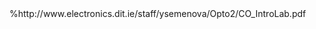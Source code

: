 
%http://www.electronics.dit.ie/staff/ysemenova/Opto2/CO_IntroLab.pdf
\begin{document}
	
	\section{Hierarchical Cluster Analysis}
	\begin{itemize}
		\item 
	
	This procedure attempts to identify relatively homogeneous groups of cases (or variables) based on selected characteristics, using an algorithm that starts with each case (or variable) in a separate cluster and combines clusters until only one is left. You can analyze raw variables or you can choose from a variety of standardizing transformations. Distance or similarity measures are generated by the Proximities procedure. \item Statistics are displayed at each stage to help you select the best solution.  Statistics include agglomeration schedule, distance (or similarity) matrix, and cluster membership for a single solution or a range of solutions.  Plots include dendrograms and icicle plots.
	\begin{itemize}
		\item[$\ast$] 	\textbf{\textit{Agglomeration schedule.}} Displays the cases or clusters combined at each stage, the distances between the cases or clusters being combined, and the last cluster level at which a case (or variable) joined the cluster.
		\item[$\ast$]  	\textbf{\textit{Proximity matrix.}} Gives the distances or similarities between items.
		\item[$\ast$]  	\textbf{\textit{Cluster Membership.}} Displays the cluster to which each case is assigned at one or more stages in the combination of clusters. Available options are single solution and range of solutions.
		\item[$\ast$]  	\textbf{\textit{Dendrograms}} can be used to assess the cohesiveness of the clusters formed and can provide information about the appropriate number of clusters to keep.
		\item[$\ast$]  	\textbf{\textit{Icicle plots}} display information about how cases are combined into clusters at each iteration of the analysis. \\ \textit{(User can specify a range of clusters to be displayed Orientation allows you to select a vertical or horizontal plot.)}
	\end{itemize}
\end{itemize}
	\subsection{Data}  
	\begin{itemize}
		\item The variables can be quantitative, binary, or count data. Scaling of variables is an important issue--differences in scaling may affect your cluster solution(s). 
		\item If your variables have large differences in scaling (for example, one variable is measured in pounds and the other is measured in years), you should consider standardizing them (this can be done automatically by the Hierarchical Cluster Analysis procedure).
	\end{itemize}
	
	\subsection{Case Order} If tied distances or similarities exist in the input data or occur among updated clusters during joining, the resulting cluster solution may depend on the order of cases in the file. You may want to obtain several different solutions with cases sorted in different random orders to verify the stability of a given solution.
	\subsection{Assumptions}  The distance or similarity measures used should be appropriate for the data analyzed. Also, you should include all relevant variables in your analysis. Omission of influential variables can result in a misleading solution. Because hierarchical cluster analysis is an exploratory method, results should be treated as tentative until they are confirmed with an independent sample. \\ \textit{ (N.B We will look at cross-validation techniques later in the semester)}.
	
	
	
	\subsection{Implementation}
	
	
	To obtain a Hierarchical Cluster Analysis
	From the menus choose:
	\begin{verbatim}
	Analyze  >  Classify  >  Hierarchical Cluster...
	\end{verbatim}
	If you are clustering cases, select at least one numeric variable. If you are clustering variables, select at least three numeric variables. 
	
	
	

\section{SPSS Implementation and Output}
\begin{itemize}
	\item Hierarchical Cluster Analysis is implemented by the \textbf{\texttt{classify}} option on the \textbf{\texttt{analyse}} menu.
	Three options shall appear. Select \textbf{\texttt{Hierarchical}}.
	
\item We performed a hierarchical cluster analysis in SPSS, selecting all the variables (except categorical variables) in the \textbf{Variable(s)} box. We can label the cases by a categorical variable. 
	
\item We shall further requested the Dendrogram in the output. We changed all
	variables to z-scores to yield equal metrics and equal weighting, selected the Squared Euclidean distance
	(the default) method of determining distance between clusters and the \textbf{Ward's method} for
	clustering, and saved a 3-cluster solution as a new variable.
\end{itemize}
%%%%%%%%%%%%%%%%%%%%%%%%%%%%%%%%%%%%%%%%%%%%%%%%%%%%%%%%%%%%%%%%

\subsection{Proximity matrix}
\begin{itemize}
	\item The output will print distances or similarities computed for any pair of cases. \textit{We will not be covering this in detail here, but it is a major learning outcome for this course.}
\end{itemize}

%%%%%%%%%%%%%%%%%%%%%%%%%%%%%%%%%%%%%%%%%%%%%%%%%%%%%%%%%%%%%%%%
\subsection{Cluster Membership}
\begin{itemize}
	\item This box allows you to specify a set number of clusters. If you have a
	hypothesis about how many clusters there are, you can specify a set number of clusters, or
	create a number of clusters within a range.
\end{itemize}

%%%%%%%%%%%%%%%%%%%%%%%%%%%%%%%%%%%%%%%%%%%%%%%%%%%%%%%%%%%%%%%%

\subsection{Icicle Plot} 
%  Default choice by SPSS. 
\begin{itemize}
	\item Icicle plots visually represent information on the agglomeration
	schedule. You can select that all clusters are included in the icicle plot, or restrict it to a range of
	clusters. 
	\item Also, you can read the plot from bottom up (vertical orientation) or from left to right
	(horizontal orientation).
\end{itemize}
%%%%%%%%%%%%%%%%%%%%%%%%%%%%%%%%%%%%%%%%%%%%%%%%%%%%%%%%%%%%%%%%%%
\subsection{Distance Measure} There are different distance measure choices depending on the level of measurement
of the data: interval, count, or binary.
For nearly all of this module example,the data were on an interval scale, and the squared euclidean measure will suffice for lab classes, until instructed otherwise.

\subsection{SPSS Agglomeration Schedule}
\begin{center}
	\begin{figure}[h!]
		% Requires \usepackage{graphicx}
		\includegraphics[scale=1.1]{images/AggloSc}\\
		%\caption{SPSS Agglomeration Schedule}
	\end{figure}
\end{center}
\begin{itemize}
	\item The procedure followed by cluster analysis at Stage 1 is to cluster the two cases that have the smallest
	squared Euclidean distance between them.
	\item  Then SPSS will recompute the distance measures between all
	single cases and clusters (there is only one cluster of two cases after the first step). 
	\item Next, the 2 cases (or
	clusters) with the smallest distance will be combined, yielding either 2 clusters of 2 cases (with 17 cases
	unclustered) or one cluster of 3 (with 18 cases unclustered). 
	\item  This process continues until all cases are clustered into a single group.
	For the sake of clarify, we will explain Stages 1, 10, and 14.
\end{itemize}




\subsubsection*{Stage 1}
\begin{itemize}
	\item At Stage 1, Case 1 is clustered with Case 3. The squared Euclidean distance between these two cases is
	0.002. 
	\item Neither variable has been previously clustered (the two zeros under Cluster 1 and Cluster 2), and the
	next stage (when the cluster containing Case 1 combines with another case) is Stage 17. 
	\item (\textit{Note that at Stage
	17, Case 2 joins the Case-1 cluster.})
\end{itemize}


\subsubsection*{Stage 10}
\begin{itemize}
	\item At Stage 10, Case 9 joins the Case-11 cluster (Case 11 was previously clustered with Case 14 back in Stage
	5, thus creating a cluster of 3 cases: Cases 9, 11, and 14). 
	\item The squared Euclidean distance between Case 9
	and Case-11 cluster is 19.833. 
	\item Case 9 has not been previously clustered (the zero under Cluster 1), and
	Case 11 was previously clustered at Stage 5. 
	\item The next stage (when the cluster containing Case 9 clusters) is
	Stage 15 (when it combines with the Case-6 cluster).
\end{itemize}


\subsubsection*{Stage 14}
\begin{itemize}
	\item At Stage 14, the clusters containing Cases 12 and 19 are joined, Case 12 has been previously clustered with
	Case 17, and Case 19 had been previously clustered with Cases 20 and 21, thus forming a cluster of 5 cases
	(Cases 12, 17, 19, 20, 21). 
	\item The squared Euclidean distance between the two joined clusters is 31.667. 
	\item Case
	12 was previously joined at Stage 3 with Case 17. Case 19 was previously joined at Stage 7 with the Case-
	20 cluster. 
	\item The next stage when the Case-12 cluster will combine with another case/cluster is Stage 16
	(when it joins with the Case-10 cluster).
\end{itemize}


\begin{figure}
	% Requires \usepackage{graphicx}
	\includegraphics[scale=1.0]{images/Dendro}\\
	\caption{Corresponding Dendrogram}
\end{figure}

The branching-type nature of the Dendrogram allows you to trace backward or forward to any individual
case or cluster at any level. It, in addition, gives an idea of how great the distance was between cases or
groups that are clustered in a particular step, using a 0 to 25 scale along the top of the chart. While it is
difficult to interpret distance in the early clustering phases (the extreme left of the graph), as you move to
the right relative distance become more apparent. The bigger the distances before two clusters are joined,
the bigger the differences in these clusters. To find a membership of a particular cluster simply trace
backwards down the branches to the name.

%----------------------------------------------------- %
\newpage
\section{Non-Hierarchical Clustering}
\noindent \textbf{\textit{(Remark: This material provides a dove-tail with the next topic: K-means Clustering)}}\\ \smallskip
\begin{itemize}
\item This method of clustering is very different from the hierarchical clustering and Ward method, which are applied when there is no prior knowledge of how many clusters there may be or what they are characterized by.
\item  The k-means clustering approach is used when you already have hypotheses concerning the number of clusters in your cases or variables. For example, you may want to specify exactly three clusters that are to be as distinct as possible.
\item 
This is the type of research question that can be addressed by the k-means clustering algorithm. In general, the k-means method will produce the exact k different clusters demanded of greatest possible distinction. Very often, both the hierarchical and the k-means techniques are used successively.
\begin{itemize}
	\item[$\ast$] Ward's method is used to get some sense of the possible number of clusters and the way they merge as seen from the dendrogram.
\item[$\ast$] Then the clustering is rerun with only a chosen optimum number in which to place all
	the cases (i.e. k means clustering).
\end{itemize}
\item Non-hierarchical cluster analysis tends to be used when large data sets are involved. It is
sometimes preferred because it allows subjects to move from one cluster to another (this is
not possible in hierarchical cluster analysis where a subject, once assigned, cannot move to a
different cluster). 
\item Two disadvantages of non-hierarchical cluster analysis are: 
\begin{itemize}
	\item[1]it is often
	diffcult to know how many clusters you are likely to have and therefore the analysis may have
	to be repeated several times 
	\item[2] it can be very sensitive to the choice of initial cluster centres. Again, it may be worth trying di?erent ones to see what impact this has.
\end{itemize}
\end{itemize}
\subsection{Optimal Number of Clusters}
One of the biggest problems with cluster analysis is identifying the optimum number of
clusters. As the joining process continues, increasingly dissimilar clusters must be joined. i.e. the classification becomes increasingly artificial. Deciding upon the optimum number
of clusters is largely subjective, although looking at a dendrogram would help.

% http://www.uk.sagepub.com/burns/data.htm
% Data Set 23 A

% DASL
% http://lib.stat.cmu.edu/cgi-bin/dasl.cgi?query=Cluster+analysis&submit=Search%21&metaname=methods&sort=swishrank

\end{document}

\newpage
\section{Errata}
\subsection{Unknown Example}
\begin{itemize}
	\item 
	The hierarchical clustering procedure attempts to identify relatively homogeneous groups of cases (or variables) based on selected
	characteristics. For example: cluster television shows into homogeneous groups based on viewer
	characteristics. In hierarchical clustering, an algorithm is used that starts with each case (or variable) in a
	separate cluster and combines clusters until only one is left.
	\item 
	
	
	To cluster cases you need to identify variables you wish to be considered in creating clusters for the cases.
	The variables to be used for cluster formation are here: picture quality (5 measures), reception quality (3
	measures), audio quality (3 measures), ease of programming (1 measure), number of events (1 measure),
	number of days for future programming (1 measure), remote control (3 measures), and extras (3 measures).
	Pass these in the Variable(s) box.
	\item 
	Cluster Method: Choose the procedure for combining clusters. The default procedure is called the
	between-group linkage. SPSS computes the smallest average distance between all group pairs and
	combines the two groups that are closest. 
	\item The procedure begins with as many clusters as there are cases
	(here: 21). At step one, the two cases with the smallest distance between them are clustered. Then SPSS
	computes distances once more and combines the two that are next closest. 
	\item After the second step you will
	have either 18 individual cases and one cluster of 3 cases, or 17 individual cases and two clusters of two
	cases each. The process continues until all cases are grouped into one large cluster.
	Measure: Indicate what method is used for distance measuring, the default is Squared Euclidean distance. 
\end{itemize}
